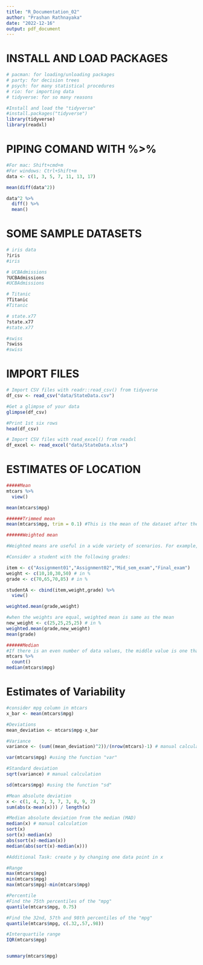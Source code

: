 ```yaml
---
title: "R_Documentation_02"
author: "Prashan Rathnayaka"
date: "2022-12-16"
output: pdf_document
---
```

# INSTALL AND LOAD PACKAGES
```r
# pacman: for loading/unloading packages
# party: for decision trees
# psych: for many statistical procedures
# rio: for importing data
# tidyverse: for so many reasons

#Install and load the "tidyverse"
#install.packages("tidyverse")
library(tidyverse)
library(readxl)
```
# PIPING COMAND WITH %>%
```r
#For mac: Shift+cmd+m
#For windows: Ctrl+Shift+m
data <- c(1, 3, 5, 7, 11, 13, 17)

mean(diff(data^2))

data^2 %>%
  diff() %>%
  mean()
```
# SOME SAMPLE DATASETS
```r
# iris data
?iris
#iris

# UCBAdmissions
?UCBAdmissions
#UCBAdmissions

# Titanic
?Titanic
#Titanic

# state.x77
?state.x77
#state.x77

#swiss
?swiss
#swiss
```
# IMPORT FILES
```r
# Import CSV files with readr::read_csv() from tidyverse
df_csv <- read_csv("data/StateData.csv")

#Get a glimpse of your data
glimpse(df_csv)

#Print 1st six rows
head(df_csv)

# Import CSV files with read_excel() from readxl
df_excel <- read_excel("data/StateData.xlsx")

```
# ESTIMATES OF LOCATION
```r
#####Mean
mtcars %>% 
  view()

mean(mtcars$mpg)

######Trimmed mean
mean(mtcars$mpg, trim = 0.1) #This is the mean of the dataset after the smallest 10% and largest 10% of values have been removed from the dataset.

######Weighted mean

#Weighted means are useful in a wide variety of scenarios. For example, a student may use a weighted mean in order to calculate his/her percentage grade in a course. In such an example, the student would multiply the weighing of all assessment items in the course (e.g., assignments, exams, projects, etc.) by the respective grade that was obtained in each of the categories.

#Consider a student with the following grades:

item <- c("Assignment01","Assignment02","Mid_sem_exam","Final_exam")
weight <- c(10,10,30,50) # in %
grade <- c(70,65,70,85) # in %

studentA <- cbind(item,weight,grade) %>% 
  view()

weighted.mean(grade,weight)

#when the weights are equal, weighted mean is same as the mean
new_weight <- c(25,25,25,25) # in %
weighted.mean(grade,new_weight)
mean(grade)

######Median
#If there is an even number of data values, the middle value is one that is no actually in the data set,but rather the average of the two values that divide the sorted data into upper and lower halves.
mtcars %>% 
  count() 
median(mtcars$mpg)
```
# Estimates of Variability
```r
#consider mpg column in mtcars
x_bar <- mean(mtcars$mpg)

#Deviations
mean_deviation <- mtcars$mpg-x_bar

#Variance
variance <- (sum((mean_deviation)^2))/(nrow(mtcars)-1) # manual calculation

var(mtcars$mpg) #using the function "var"

#Standard deviation
sqrt(variance) # manual calculation

sd(mtcars$mpg) #using the function "sd"

#Mean absolute deviation 
x <- c(1, 4, 2, 3, 7, 3, 8, 9, 2)
sum(abs(x-mean(x))) / length(x)

#Median absolute deviation from the median (MAD)
median(x) # manual calculation
sort(x)
sort(x)-median(x)
abs(sort(x)-median(x))
median(abs(sort(x)-median(x)))

#Additional Task: create y by changing one data point in x

#Range
max(mtcars$mpg)
min(mtcars$mpg)
max(mtcars$mpg)-min(mtcars$mpg)

#Percentile
#Find the 75th percentiles of the "mpg"
quantile(mtcars$mpg, 0.75)

#Find the 32nd, 57th and 98th percentiles of the "mpg"
quantile(mtcars$mpg, c(.32,.57,.98))

#Interquartile range
IQR(mtcars$mpg)


summary(mtcars$mpg)
```

